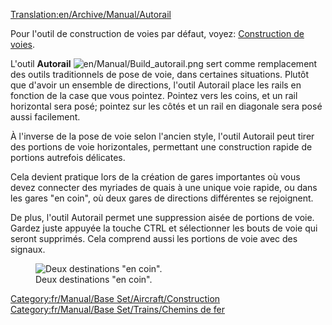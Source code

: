 [[Translation:en/Archive/Manual/Autorail]]

Pour l'outil de construction de voies par défaut, voyez: [[fr/Manual/Construction de voies|Construction de voies]].

L'outil '''Autorail''' [[File:en/Manual/Build autorail.png]] sert comme remplacement des outils traditionnels de pose de voie, dans certaines situations. Plutôt que d'avoir un ensemble de directions, l'outil Autorail place les rails en fonction de la case que vous pointez. Pointez vers les coins, et un rail horizontal sera posé; pointez sur les côtés et un rail en diagonale sera posé aussi facilement.

À l'inverse de la pose de voie selon l'ancien style, l'outil Autorail peut tirer des portions de voie horizontales, permettant une construction rapide de portions autrefois délicates.

Cela devient pratique lors de la création de gares importantes où vous devez connecter des myriades de quais à une unique voie rapide, ou dans les gares "en coin", où deux gares de directions différentes se rejoignent.

De plus, l'outil Autorail permet une suppression aisée de portions de voie. Gardez juste appuyée la touche CTRL et sélectionner les bouts de voie qui seront supprimés. Cela comprend aussi les portions de voie avec des signaux.

[[File:en/Archive/Manual/Corner station.png|center|frame|Deux destinations "en coin".]]

[[Category:fr/Manual/Base Set/Aircraft/Construction]]
[[Category:fr/Manual/Base Set/Trains/Chemins de fer]]